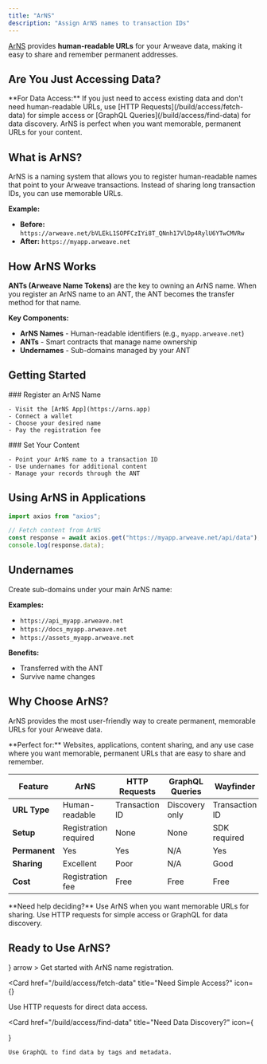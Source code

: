 ```yaml
---
title: "ArNS"
description: "Assign ArNS names to transaction IDs"
---
```


[ArNS](https://cookbook.bobinstein.com/fundamentals/accessing-arweave-data/arns.html) provides **human-readable URLs** for your Arweave data, making it easy to share and remember permanent addresses.

## Are You Just Accessing Data?

<Callout type="info">
  **For Data Access:** If you just need to access existing data and don't need
  human-readable URLs, use [HTTP Requests](/build/access/fetch-data) for
  simple access or [GraphQL Queries](/build/access/find-data) for data
  discovery. ArNS is perfect when you want memorable, permanent URLs for your
  content.
</Callout>

## What is ArNS?

ArNS is a naming system that allows you to register human-readable names that point to your Arweave transactions. Instead of sharing long transaction IDs, you can use memorable URLs.

**Example:**

- **Before:** `https://arweave.net/bVLEkL1SOPFCzIYi8T_QNnh17VlDp4RylU6YTwCMVRw`
- **After:** `https://myapp.arweave.net`

## How ArNS Works

**ANTs (Arweave Name Tokens)** are the key to owning an ArNS name. When you register an ArNS name to an ANT, the ANT becomes the transfer method for that name.

**Key Components:**

- **ArNS Names** - Human-readable identifiers (e.g., `myapp.arweave.net`)
- **ANTs** - Smart contracts that manage name ownership
- **Undernames** - Sub-domains managed by your ANT

## Getting Started

<Steps>
  <Step>
    ### Register an ArNS Name

    - Visit the [ArNS App](https://arns.app)
    - Connect a wallet
    - Choose your desired name
    - Pay the registration fee

  </Step>

  <Step>
    ### Set Your Content

    - Point your ArNS name to a transaction ID
    - Use undernames for additional content
    - Manage your records through the ANT

  </Step>
</Steps>

## Using ArNS in Applications

```js
import axios from "axios";

// Fetch content from ArNS
const response = await axios.get("https://myapp.arweave.net/api/data");
console.log(response.data);
```

## Undernames

Create sub-domains under your main ArNS name:

**Examples:**

- `https://api_myapp.arweave.net`
- `https://docs_myapp.arweave.net`
- `https://assets_myapp.arweave.net`

**Benefits:**

- Transferred with the ANT
- Survive name changes

## Why Choose ArNS?

ArNS provides the most user-friendly way to create permanent, memorable URLs for your Arweave data.

<Callout type="note">
  **Perfect for:** Websites, applications, content sharing, and any use case
  where you want memorable, permanent URLs that are easy to share and remember.
</Callout>

| Feature       | ArNS                  | HTTP Requests  | GraphQL Queries | Wayfinder      |
| ------------- | --------------------- | -------------- | --------------- | -------------- |
| **URL Type**  | Human-readable        | Transaction ID | Discovery only  | Transaction ID |
| **Setup**     | Registration required | None           | None            | SDK required   |
| **Permanent** | Yes                   | Yes            | N/A             | Yes            |
| **Sharing**   | Excellent             | Poor           | N/A             | Good           |
| **Cost**      | Registration fee      | Free           | Free            | Free           |

<Callout type="info">
  **Need help deciding?** Use ArNS when you want memorable URLs for sharing. Use
  HTTP requests for simple access or GraphQL for data discovery.
</Callout>

## Ready to Use ArNS?

<Cards>
  <Card 
    href="https://arns.app" 
    title="Register ArNS Name"
    icon={<Link />}
    arrow
  >
    Get started with ArNS name registration.
  </Card>

<Card
  href="/build/access/fetch-data"
  title="Need Simple Access?"
  icon={<Globe />}
>
  Use HTTP requests for direct data access.
</Card>

  <Card 
    href="/build/access/find-data" 
    title="Need Data Discovery?"
    icon={<Search />}
  >
    Use GraphQL to find data by tags and metadata.
  </Card>
</Cards>
